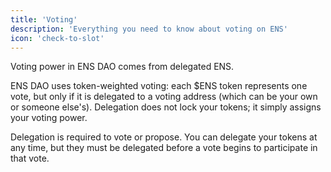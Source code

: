 ```yaml
---
title: 'Voting'
description: 'Everything you need to know about voting on ENS'
icon: 'check-to-slot'
---
```




<Info>Voting power in ENS DAO comes from delegated ENS.</Info>

ENS DAO uses token-weighted voting: each $ENS token represents one vote, but only if it is delegated to a voting address (which can be your own or someone else's). Delegation does not lock your tokens; it simply assigns your voting power.

Delegation is required to vote or propose. You can delegate your tokens at any time, but they must be delegated before a vote begins to participate in that vote.




